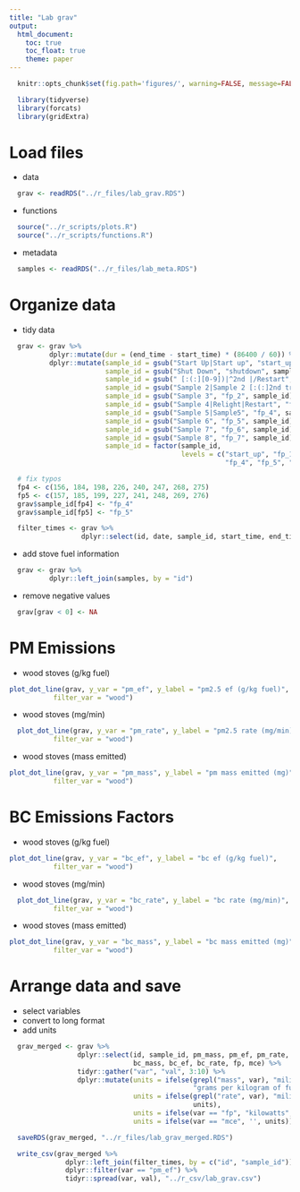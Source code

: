 ```yaml
---
title: "Lab grav"
output:
  html_document:
    toc: true
    toc_float: true
    theme: paper
---
```


```r
  knitr::opts_chunk$set(fig.path='figures/', warning=FALSE, message=FALSE, cache=FALSE)
```

```r
  library(tidyverse)
  library(forcats)
  library(gridExtra)
```

# Load files

* data

```r
  grav <- readRDS("../r_files/lab_grav.RDS")
```

* functions

```r
  source("../r_scripts/plots.R")
  source("../r_scripts/functions.R")
```

* metadata

```r
  samples <- readRDS("../r_files/lab_meta.RDS")
```

# Organize data

* tidy data

```r
  grav <- grav %>%
          dplyr::mutate(dur = (end_time - start_time) * (86400 / 60)) %>%
          dplyr::mutate(sample_id = gsub("Start Up|Start up", "start_up", sample_id),
                        sample_id = gsub("Shut Down", "shutdown", sample_id),
                        sample_id = gsub(" [:(:][0-9])|^2nd |/Restart", "", sample_id),
                        sample_id = gsub("Sample 2|Sample 2 [:(:]2nd try[:):]", "fp_1", sample_id),
                        sample_id = gsub("Sample 3", "fp_2", sample_id),
                        sample_id = gsub("Sample 4|Relight|Restart", "fp_3", sample_id),
                        sample_id = gsub("Sample 5|Sample5", "fp_4", sample_id),
                        sample_id = gsub("Sample 6", "fp_5", sample_id),
                        sample_id = gsub("Sample 7", "fp_6", sample_id),
                        sample_id = gsub("Sample 8", "fp_7", sample_id),
                        sample_id = factor(sample_id,
                                           levels = c("start_up", "fp_1", "fp_2", "fp_3",
                                                      "fp_4", "fp_5", "fp_6", "fp_7", "shutdown"))) 

  # fix typos
  fp4 <- c(156, 184, 198, 226, 240, 247, 268, 275)
  fp5 <- c(157, 185, 199, 227, 241, 248, 269, 276)
  grav$sample_id[fp4] <- "fp_4" 
  grav$sample_id[fp5] <- "fp_5"
```

```r
  filter_times <- grav %>% 
                  dplyr::select(id, date, sample_id, start_time, end_time, dur)
```


* add stove fuel information 

```r
  grav <- grav %>%
          dplyr::left_join(samples, by = "id")
```

* remove negative values

```r
  grav[grav < 0] <- NA
```


# PM Emissions

* wood stoves (g/kg fuel)

```r
plot_dot_line(grav, y_var = "pm_ef", y_label = "pm2.5 ef (g/kg fuel)",
           filter_var = "wood")
```

* wood stoves (mg/min)

```r
  plot_dot_line(grav, y_var = "pm_rate", y_label = "pm2.5 rate (mg/min)",
           filter_var = "wood")
```

* wood stoves (mass emitted)

```r
plot_dot_line(grav, y_var = "pm_mass", y_label = "pm mass emitted (mg)",
           filter_var = "wood")
```

# BC Emissions Factors

* wood stoves (g/kg fuel)

```r
plot_dot_line(grav, y_var = "bc_ef", y_label = "bc ef (g/kg fuel)",
           filter_var = "wood")
```

* wood stoves (mg/min)

```r
  plot_dot_line(grav, y_var = "bc_rate", y_label = "bc rate (mg/min)",
           filter_var = "wood")
```

* wood stoves (mass emitted)

```r
plot_dot_line(grav, y_var = "bc_mass", y_label = "bc mass emitted (mg)",
           filter_var = "wood")
```

# Arrange data and save

* select variables
* convert to long format
* add units

```r
  grav_merged <- grav %>% 
                 dplyr::select(id, sample_id, pm_mass, pm_ef, pm_rate,
                               bc_mass, bc_ef, bc_rate, fp, mce) %>%
                 tidyr::gather("var", "val", 3:10) %>%
                 dplyr::mutate(units = ifelse(grepl("mass", var), "miligrams",
                                              "grams per kilogram of fuel"),
                               units = ifelse(grepl("rate", var), "miligrams per minute",
                                              units),
                               units = ifelse(var == "fp", "kilowatts", units),
                               units = ifelse(var == "mce", '', units))
```

```r
  saveRDS(grav_merged, "../r_files/lab_grav_merged.RDS")
```

```r
  write_csv(grav_merged %>%
              dplyr::left_join(filter_times, by = c("id", "sample_id")) %>%
              dplyr::filter(var == "pm_ef") %>%
              tidyr::spread(var, val), "../r_csv/lab_grav.csv")
```

